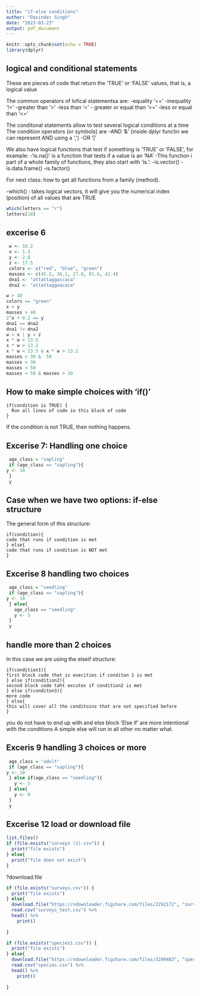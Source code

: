 ```yaml
---
title: "if-else conditions"
author: "Davinder Singh"
date: "2023-03-23"
output: pdf_document
---
```


```r
knitr::opts_chunk$set(echo = TRUE)
library(dplyr)
```

## logical and conditional statements

These are pieces of code that return the 'TRUE' or 'FALSE' values, that is, a logical value

The common operators of lofical statementsa are:
-equality '=='
-inequality '!='
-greater than '>'
-less than '<'
- greater or equal than '>='
-less or equal than '<='

The conditonal statements allow to test several logical conditions at a time
The condition operators (or symbols) are
-AND '&' (inside dplyr functin we can represent AND using a ',')
-OR '|'

We also have logical functions that test if something is 'TRUE' or 'FALSE', for example:
-'is.na()' is a function that tests if a value is an 'NA'
-This function i part of a whole family of functions, they also start with 'is.':
-is.vector()
-is.data.frame()
-is.factor()

For next class: how to get all functions from a family (method).

-which() : takes logical vectors, it will give you the numerical index (position)
of all values that are TRUE
```r
which(letters == "r")
letters[18]
```
## excerise 6
```r
 w <- 10.2
 x <- 1.3
 y <- 2.8
 z <- 17.5
 colors <- c("red", "blue", "green")
 masses <- c(45.2, 36.1, 27.8, 81.6, 42.4)
 dna1 <- "attattaggaccaca"
 dna2 <- "attattaggaacaca"

```

```r
w > 10
colors == "green"
x > y
masses > 40
2^x + 0.2 == y
dna1 == dna2
dna1 != dna2
w > x | y > z
x * w < 13.5
x * w > 13.2
x * w < 13.5 & x * w > 13.2
masses > 30 &  50
masses > 30
masses < 50
masses < 50 & masses > 30
```

## How to make simple choices with 'if()'
```
if(condition is TRUE) {
  Run all lines of code in this block of code
}
```
If the condition is not TRUE, then nothing happens.

## Excerise 7: Handling one choice
```r
 age_class = "sapling"
 if (age_class == "sapling"){
y <- 10
 }
 y
```

## Case when we have two options: if-else structure

The general form of this structure:

```
if(condition){
code that runs if condition is met
} else{
code that runs if condition is NOT met
}
```
## Excerise 8 handling two choices
```r
 age_class = "seedling"
 if (age_class == "sapling"){
y <- 10
 } else{
   age_class == "seedling"
   y <- 5
 }
 y
```

## handle more than 2 choices

In this case we are using the elseif structure:
```
if(condition1){
first block code that is execities if conditon 1 is met
} else if(condition2){
second block code taht excutes if condition2 is met
} else if(conditon3){
more code
} else{
this will cover all the conditoins that are not specified before
}
```

you do not have to end up with and else block
'Else if' are more intentional with the conditions
A simple else will run in all other no matter what.

## Exceris 9 handling 3 choices or more 
```r
 age_class = "adult"
 if (age_class == "sapling"){
y <- 10
 } else if(age_class == "seedling"){
   y <- 5
 } else{
   y <- 0
 }
 y
```

## Excerise 12 load or download file
```r
list.files()
if (file.exists("surveys (1).csv")) {
  print("file exists")
} else{
  print("file does not exist")
}
```
?download.file
```r
if (file.exists("surveys.csv")) {
  print("file exists")
} else{
  download.file("https://ndownloader.figshare.com/files/2292172", "surveys_test.csv")
  read.csv("surveys_test.csv") %>% 
  head() %>% 
    print()
  
}
```
```r
if (file.exists("species1.csv")) {
  print("file exists")
} else{
  download.file("https://ndownloader.figshare.com/files/3299483", "species.csv")
  read.csv("species.csv") %>% 
  head() %>% 
    print()
  
}
```



